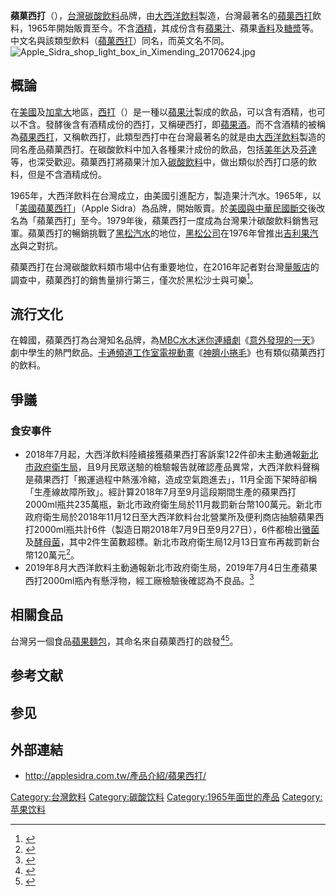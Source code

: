 {{多個問題|
{{Expand|time=2016-06-07T03:16:38+00:00}}
{{expert}}
}}{{About|一種台灣產的蘋菓西打飲料|該類型由蘋果製成的同名非酒精飲料的統稱|蘋菓西打}}{{Distinguish|苹果酒}}

'''蘋菓西打'''（{{Lang-en|Apple Sidra}}），[[台灣|台灣]][[碳酸飲料|碳酸飲料]]品牌，由[[大西洋飲料|大西洋飲料]]製造，台灣最著名的[[蘋菓西打|蘋菓西打]]飲料，1965年開始販賣至今。不含[[酒精|酒精]]，其成份含有[[蘋果汁|蘋果汁]]、蘋果[[香料|香料]]及[[糖漿|糖漿]]等。中文名與該類型飲料（[[蘋菓西打|蘋菓西打]]）同名，而英文名不同。
[[File:Apple_Sidra_shop_light_box_in_Ximending_20170624.jpg|thumb]]

==概論==
在[[美國|美國]]及[[加拿大|加拿大]]地區，[[西打|西打]]（{{Lang-en|Cider}}）是一種以[[蘋果汁|蘋果汁]]製成的飲品，可以含有酒精，也可以不含。發酵後含有酒精成份的西打，又稱硬西打，即[[蘋果酒|蘋果酒]]。而不含酒精的被稱為[[蘋果西打|蘋果西打]]，又稱軟西打，此類型西打中在台灣最著名的就是由[[大西洋飲料|大西洋飲料]]製造的同名產品蘋菓西打。在碳酸飲料中加入各種果汁成份的飲品，包括[[美年达|美年达]]及[[芬達|芬達]]等，也深受歡迎。蘋菓西打將蘋果汁加入[[碳酸飲料|碳酸飲料]]中，做出類似於西打口感的飲料，但是不含酒精成份。

1965年，大西洋飲料在台灣成立，由美國引進配方，製造果汁汽水。1965年，以「[[美國蘋菓西打|美國蘋菓西打]]」（Apple Sidra）為品牌，開始販賣。於[[中華民國與美國關係|美國與中華民國斷交]]後改名為「蘋菓西打」至今。1979年後，蘋菓西打一度成為台灣果汁碳酸飲料銷售冠軍。蘋菓西打的暢銷挑戰了[[黑松汽水|黑松汽水]]的地位，[[黑松公司|黑松公司]]在1976年曾推出[[吉利果汽水|吉利果汽水]]與之對抗。

蘋菓西打在台灣碳酸飲料類市場中佔有重要地位，在2016年記者對台灣[[量販店|量販店]]的調查中，蘋菓西打的銷售量排行第三，僅次於黑松沙士與可樂<ref>{{cite news|author1=楊智雯|title=你不知道的麥香紅茶 小瓶才是王道|url=http://www.appledaily.com.tw/realtimenews/article/new/20160630/897264/|accessdate=2016-07-10|agency=台灣蘋果日報|date=2016-06-30|archive-date=2016-08-14|archive-url=https://web.archive.org/web/20160814201917/http://www.appledaily.com.tw/realtimenews/article/new/20160630/897264/|dead-url=no}}</ref>。

==流行文化==
在韓國，蘋菓西打為台灣知名品牌，為[[MBC水木迷你連續劇|MBC水木迷你連續劇]]《[[意外發現的一天|意外發現的一天]]》劇中學生的熱門飲品。[[卡通頻道工作室|卡通頻道工作室]][[電視動畫|電視動畫]]《[[神臍小捲毛|神臍小捲毛]]》也有類似蘋菓西打的飲料。

==爭議==
===食安事件===
*2018年7月起，大西洋飲料陸續接獲蘋果西打客訴案122件卻未主動通報[[新北市政府衛生局|新北市政府衛生局]]，且9月民眾送驗的檢驗報告就確認產品異常，大西洋飲料聲稱是蘋果西打「搬運過程中熱漲冷縮，造成空氣跑進去」，11月全面下架時卻稱「生產線故障所致」。經計算2018年7月至9月這段期間生產的蘋果西打2000ml瓶共235萬瓶，新北市政府衛生局於11月裁罰新台幣100萬元。新北市政府衛生局於2018年11月12日至大西洋飲料台北營業所及便利商店抽驗蘋果西打2000ml瓶共計6件（製造日期2018年7月9日至9月27日），6件都檢出[[黴菌|黴菌]]及[[酵母菌|酵母菌]]，其中2件生菌數超標。新北市政府衛生局12月13日宣布再裁罰新台幣120萬元<ref>{{cite news|author=薛宜家、林志堅|title=蘋果西打變質驗出酵母菌 再挨罰120萬|url=https://news.pts.org.tw/article/416102|work=[[公視新聞|公視新聞]]|date=2018-12-13|accessdate=2018-12-13|archive-date=2019-02-12|archive-url=https://web.archive.org/web/20190212011413/https://news.pts.org.tw/article/416102|dead-url=no}}</ref>。
*2019年8月大西洋飲料主動通報新北市政府衛生局，2019年7月4日生產蘋果西打2000ml瓶內有懸浮物，經工廠檢驗後確認為不良品。<ref>{{cite news|author=王憶紅|url=https://ec.ltn.com.tw/article/breakingnews/2893410|title=又有懸浮物！大飲：8萬瓶2公升裝蘋果西打回收、產線關閉|date=2019-08-23|publisher=[[自由時報電子報|自由時報電子報]]|language=zh-tw|accessdate=2019-08-24|archive-date=2020-08-08|archive-url=https://web.archive.org/web/20200808211554/https://ec.ltn.com.tw/article/breakingnews/2893410|dead-url=no}}</ref>

==相關食品==
台灣另一個食品[[蘋果麵包|蘋果麵包]]，其命名來自蘋菓西打的啟發<ref name="蘋果日報2016-05-26">{{cite news|title=蘋果麵包為何叫蘋果麵包？答案你一定猜不到|publisher=[[蘋果日報_(台灣)|蘋果日報]]|date=2016-05-26|url=http://www.appledaily.com.tw/realtimenews/article/new/20160526/871178/|archiveurl=https://web.archive.org/web/20160702073057/http://www.appledaily.com.tw/realtimenews/article/new/20160526/871178|archivedate=2016-07-02|deadurl=yes|accessdate=2016-07-10}}</ref><ref>{{cite news|title=「蘋果麵包」為何沒蘋果？ 91歲老兵告訴你真正原因|publisher=[[ETtoday新聞雲|ETtoday新聞雲]]|date=2016-05-26|url=http://www.ettoday.net/news/20160526/705330.htm|archiveurl=https://web.archive.org/web/20160701033956/http://www.ettoday.net/news/20160526/705330.htm|archivedate=2016-07-01|deadurl=yes|accessdate=2016-07-10}}</ref>。

== 参考文献 ==
{{Reflist}}

== 参见 ==
{{Portal box|飲食|台湾}}
== 外部連結 ==
*http://applesidra.com.tw/產品介紹/蘋果西打/ {{Wayback|url=http://applesidra.com.tw/%E7%94%A2%E5%93%81%E4%BB%8B%E7%B4%B9/%E8%98%8B%E6%9E%9C%E8%A5%BF%E6%89%93/ |date=20201204213247 }} 

[[Category:台灣飲料|Category:台灣飲料]]
[[Category:碳酸饮料|Category:碳酸饮料]]
[[Category:1965年面世的產品|Category:1965年面世的產品]]
[[Category:苹果饮料|Category:苹果饮料]]